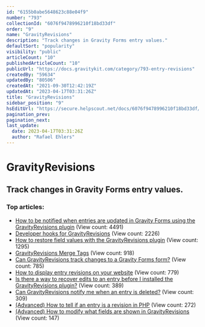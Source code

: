 ```yaml
---
id: "6155b0abe5648623c88e04f9"
number: "793"
collectionId: "6076f9478996210f18bd33df"
order: "9"
name: "GravityRevisions"
description: "Track changes in Gravity Forms entry values."
defaultSort: "popularity"
visibility: "public"
articleCount: "10"
publishedArticleCount: "10"
publicUrl: "https://docs.gravitykit.com/category/793-entry-revisions"
createdBy: "59634"
updatedBy: "80506"
createdAt: "2021-09-30T12:42:19Z"
updatedAt: "2023-04-17T03:31:26Z"
title: "GravityRevisions"
sidebar_position: "9"
hsEditUrl: "https://secure.helpscout.net/docs/6076f9478996210f18bd33df/article/6155b0abe5648623c88e04f9"
pagination_prev: 
pagination_next: 
last_update:
  date: 2023-04-17T03:31:26Z
  author: "Rafael Ehlers"
---
```


# GravityRevisions

## Track changes in Gravity Forms entry values.

### Top articles: 

- [How to be notified when entries are updated in Gravity Forms using the GravityRevisions plugin](485-email-notify-entries-updated-gravity-forms) (View count: 4491)
- [Developer hooks for GravityRevisions](483-entry-revisions-hooks) (View count: 2226)
- [How to restore field values with the GravityRevisions plugin](479-gravity-foms-revert-changes-to-entry) (View count: 1295)
- [GravityRevisions Merge Tags](478-entry-revision-merge-tags) (View count: 918)
- [Can GravityRevisions track changes to a Gravity Forms form?](481-track-changes-to-a-gravity-forms-form) (View count: 785)
- [How to display entry revisions on your website](586-display-entry-revisions) (View count: 779)
- [Is there a way to recover edits to an entry before I installed the GravityRevisions plugin?](480-recover-gravity-forms-changes) (View count: 389)
- [Can GravityRevisions notify me when an entry is deleted?](641-entry-revisions-notifications-for-deleted-entries) (View count: 309)
- [(Advanced) How to tell if an entry is a revision in PHP](682-determine-if-entry-is-revision) (View count: 272)
- [(Advanced) How to modify what fields are shown in GravityRevisions](809-modify-what-fields-are-shown) (View count: 147)


